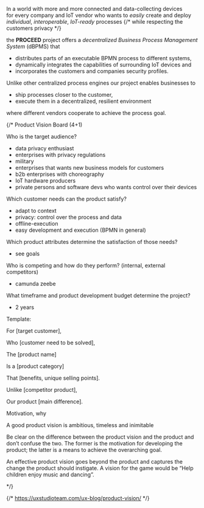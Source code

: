 In a world with more and more connected and data-collecting devices  
for every company and IoT vendor
who wants to _easily_ create and deploy _individual_, _interoperable_, _IoT-ready_ processes
{/* while respecting the customers privacy */}

the **PROCEED** project
offers a _decentralized Business Process Management System_ (dBPMS) that

- distributes parts of an executable BPMN process to different systems,
- dynamically integrates the capabilities of surrounding IoT devices and
- incorporates the customers and companies security profiles.

Unlike other centralized process engines our project enables businesses to

- ship processes closer to the customer,
- execute them in a decentralized, resilient environment

where different vendors cooperate to achieve the process goal.

{/*
Product Vision Board (4+1)

Who is the target audience?

- data privacy enthusiast
- enterprises with privacy regulations
- military
- enterprises that wants new business models for customers
- b2b enterprises with choreography
- IoT hardware producers
- private persons and software devs who wants control over their devices

Which customer needs can the product satisfy?

- adapt to context
- privacy: control over the process and data
- offline-execution
- easy development and execution (BPMN in general)

Which product attributes determine the satisfaction of those needs?

- see goals

Who is competing and how do they perform? (internal, external competitors)

- camunda zeebe

What timeframe and product development budget determine the project?

- 2 years

Template:

For [target customer],

Who [customer need to be solved],

The [product name]

Is a [product category]

That [benefits, unique selling points].

Unlike [competitor product],

Our product [main difference].

Motivation, why

A good product vision is ambitious, timeless and inimitable

Be clear on the difference between the product vision and the product and don’t confuse the two. The former is the motivation for developing the product; the latter is a means to achieve the overarching goal.

An effective product vision goes beyond the product and captures the change the product should instigate. A vision for the game would be “Help children enjoy music and dancing”.

*/}

{/* https://uxstudioteam.com/ux-blog/product-vision/ */}
